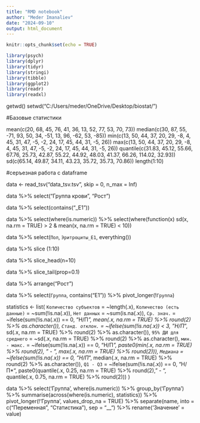 ```yaml
---
title: "RMD notebook"
author: "Meder Imanaliev"
date: "2024-09-10"
output: html_document
---
```


```r
knitr::opts_chunk$set(echo = TRUE)

library(psych)
library(dplyr)
library(tidyr)
library(stringi)
library(tibble)
library(ggplot2)
library(readr)
library(readxl)
```

getwd()
setwd("C:/Users/meder/OneDrive/Desktop/biostat/")

#Базовые статистики

mean(c(20, 68, 45, 76, 41, 36, 13, 52, 77, 53, 70, 73))
median(c(30, 87, 55, -71, 93, 50, 34, -51, 13, 96, -62, 53, -85))
min(c(13, 50, 44, 37, 20, 29, -8, 4, 45, 31, 47, -5, -2, 24, 17, 45, 44, 31, -5, 26))
max(c(13, 50, 44, 37, 20, 29, -8, 4, 45, 31, 47, -5, -2, 24, 17, 45, 44, 31, -5, 26))
quantile(c(31.83, 45.12, 55.66, 67.76, 25.73, 42.87, 55.22, 44.92, 48.03, 41.37, 66.26, 114.02, 32.93))
sd(c(65.14, 49.87, 34.11, 43.23, 35.72, 35.73, 70.86))
length(1:10)

#серъезная работа с dataframe

 data <- read_tsv("data_tsv.tsv", skip = 0, n_max = Inf)

data %>%
  select("Группа крови", "Рост")
 
data %>%
  select(contains("_E1"))

data %>%
  select(where(is.numeric)) %>%
  select(where(function(x) sd(x, na.rm = TRUE) > 2 & mean(x, na.rm = TRUE) < 10))

data %>%
  select(`Пол`, `Эритроциты_E1`, everything())

data %>%
slice (1:10)

data %>%
slice_head(n=10)

data %>%
slice_tail(prop=0.1)

data %>%
arrange("Рост")

data %>%
  select(`Группа`, contains("E1")) %>%
  pivot_longer(!`Группа`)

statistics <- list(
      `Количество субъектов` = ~length(.x),
      `Количество (есть данные)` = ~sum(!is.na(.x)),
      `Нет данных` = ~sum(is.na(.x)),
      `Ср. знач.` = ~ifelse(sum(!is.na(.x)) == 0, "Н/П*", mean(.x, na.rm = TRUE) %>% round(2) %>% as.character()),
      `Станд. отклон.` = ~ifelse(sum(!is.na(.x)) < 3, "Н/П*", sd(.x, na.rm = TRUE) %>% round(2) %>% as.character()),
      `95% ДИ для среднего` = ~sd(.x, na.rm = TRUE) %>% round(2) %>% as.character(),
      `мин. - макс.` = ~ifelse(sum(!is.na(.x)) == 0, "Н/П*", paste0(min(.x, na.rm = TRUE) %>% round(2), " - ", max(.x, na.rm = TRUE) %>% round(2))),
      `Медиана` = ~ifelse(sum(!is.na(.x)) == 0, "Н/П*", median(.x, na.rm = TRUE) %>% round(2) %>% as.character()),
      `Q1 - Q3` = ~ifelse(sum(!is.na(.x)) == 0, "Н/П*", paste0(quantile(.x, 0.25, na.rm = TRUE) %>% round(2), " - ", quantile(.x, 0.75, na.rm = TRUE) %>% round(2)))
)


data %>%
  select('Группа', where(is.numeric)) %>%
  group_by('Группа') %>%
  summarise(across(where(is.numeric), statistics)) %>%
  pivot_longer(!'Группа', values_drop_na = TRUE) %>%
  separate(name, into = c("Переменная", "Статистика"), sep = "__") %>%
  rename('Значение' = value)

